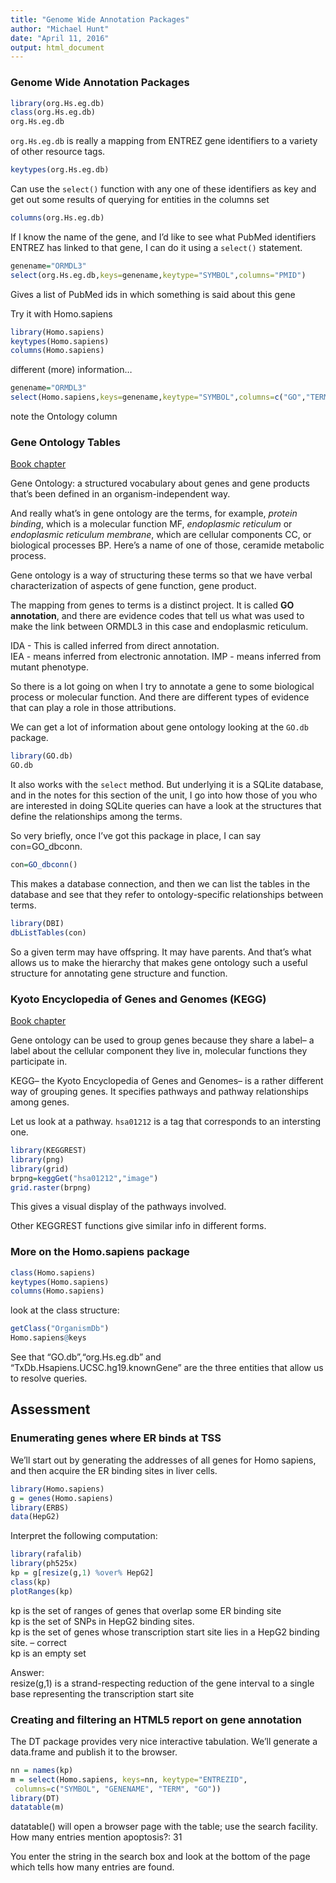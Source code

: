 ```yaml
---
title: "Genome Wide Annotation Packages"
author: "Michael Hunt"
date: "April 11, 2016"
output: html_document
---
```


### Genome Wide Annotation Packages

```r
library(org.Hs.eg.db)
class(org.Hs.eg.db)
org.Hs.eg.db
```
`org.Hs.eg.db` is really a mapping from ENTREZ gene identifiers to a variety of other resource tags.

```r
keytypes(org.Hs.eg.db)
```
Can use the `select()` function with any one of these identifiers as key and get out some results of querying for entities in the columns set

```r
columns(org.Hs.eg.db)
```
If I know the name of the gene, and I'd like to see what PubMed identifiers
ENTREZ has linked to that gene, I can do it using a `select()` statement.

```r
genename="ORMDL3"
select(org.Hs.eg.db,keys=genename,keytype="SYMBOL",columns="PMID")
```
Gives a list of PubMed ids in which something is said about this gene

Try it with Homo.sapiens

```r
library(Homo.sapiens)
keytypes(Homo.sapiens)
columns(Homo.sapiens)
```
different (more) information...
```r
genename="ORMDL3"
select(Homo.sapiens,keys=genename,keytype="SYMBOL",columns=c("GO","TERM"))
```

note the Ontology column

### Gene Ontology Tables

[Book chapter](http://genomicsclass.github.io/book/pages/bioc1_annoOverview.html#gene-ontology)

Gene Ontology: a structured vocabulary about genes and gene products that's been defined in an organism-independent way.

And really what's in gene ontology are the terms, for example, _protein binding_, which is a molecular function MF, _endoplasmic reticulum_
or _endoplasmic reticulum membrane_, which are cellular components CC,
or biological processes BP. Here's a name of one of those, ceramide metabolic process.

Gene ontology is a way of structuring these terms so that we have verbal characterization of aspects of gene function, gene product.

The mapping from genes to terms is a distinct project. It is called __GO annotation__, and there are evidence codes that tell us what was used to make the link between ORMDL3 in this case and endoplasmic reticulum. 

IDA - This is called inferred from direct annotation.  
IEA - means inferred from electronic annotation.
IMP - means inferred from mutant phenotype.  

So there is a lot going on when I try to annotate a gene to some biological process or molecular function. And there are different types of evidence that can play a role in those attributions.  

We can get a lot of information about gene ontology
looking at the `GO.db` package.

```r
library(GO.db)
GO.db
```
It also works with the `select` method. But underlying it is a SQLite database, and in the notes for this section of the unit, I go into how those of you who are interested in doing SQLite queries can have a look at the structures that define the relationships among the terms.

So very briefly, once I've got this package in place, I can say con=GO_dbconn.

```r
con=GO_dbconn()
```
This makes a database connection, and then we can list the tables in the database and see that they refer to ontology-specific relationships
between terms.

```r
library(DBI)
dbListTables(con)
```
So a given term may have offspring. It may have parents. And that's what allows us to make the hierarchy that makes gene ontology such a useful structure for annotating gene structure and function.

### Kyoto Encyclopedia of Genes and Genomes (KEGG)

[Book chapter](http://genomicsclass.github.io/book/pages/bioc1_annoOverview.html#kegg-kyoto-encyclopedia-of-genes-and-genomes)

Gene ontology can be used to group genes because they share a label-- a label about the cellular component they live in, molecular functions they participate in.

KEGG-- the Kyoto Encyclopedia of Genes and Genomes-- is a rather different way of grouping genes. It specifies pathways and pathway relationships among genes.

Let us look at a pathway. `hsa01212` is a tag that corresponds to an intersting one.

```r
library(KEGGREST)
library(png)
library(grid)
brpng=keggGet("hsa01212","image")
grid.raster(brpng)
```
This gives a visual display of the pathways involved.

Other KEGGREST functions give similar info in different forms.

### More on the Homo.sapiens package  

```r
class(Homo.sapiens)
keytypes(Homo.sapiens)
columns(Homo.sapiens)
```
look at the class structure:

```r
getClass("OrganismDb")
Homo.sapiens@keys
```

See that "GO.db","org.Hs.eg.db" and "TxDb.Hsapiens.UCSC.hg19.knownGene" are the three entities that allow us to resolve queries.

## Assessment

### Enumerating genes where ER binds at TSS

We'll start out by generating the addresses of all genes for Homo sapiens, and then acquire the ER binding sites in liver cells.

```r
library(Homo.sapiens)
g = genes(Homo.sapiens)
library(ERBS)
data(HepG2)
```
Interpret the following computation:

```r
library(rafalib)
library(ph525x)
kp = g[resize(g,1) %over% HepG2]
class(kp)
plotRanges(kp)
```
kp is the set of ranges of genes that overlap some ER binding site  
kp is the set of SNPs in HepG2 binding sites.  
kp is the set of genes whose transcription start site lies in a HepG2 binding site.  --  correct  
kp is an empty set  

Answer:  
resize(g,1) is a strand-respecting reduction of the gene interval to a single base representing the transcription start site  

### Creating and filtering an HTML5 report on gene annotation   

The DT package provides very nice interactive tabulation. We'll generate a data.frame and publish it to the browser.

```r
nn = names(kp)
m = select(Homo.sapiens, keys=nn, keytype="ENTREZID",
 columns=c("SYMBOL", "GENENAME", "TERM", "GO"))
library(DT)
datatable(m)
```
   
datatable() will open a browser page with the table; use the search facility. How many entries mention apoptosis?: 31

You enter the string in the search box and look at the bottom of the page which tells how many entries are found.